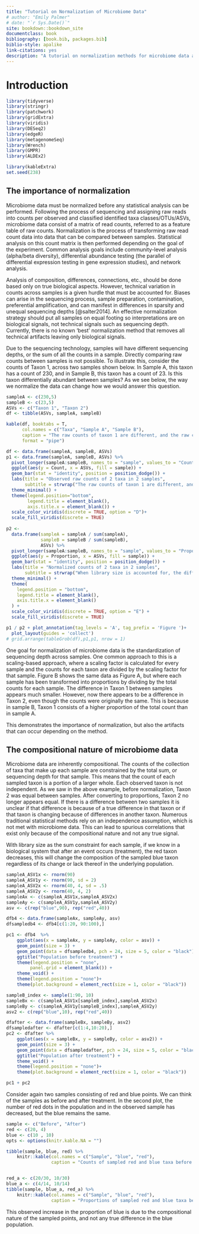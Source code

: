 ```yaml
---
title: "Tutorial on Normalization of Microbiome Data"
# author: "Emily Palmer"
# date: "`r Sys.Date()`"
site: bookdown::bookdown_site
documentclass: book
bibliography: [book.bib, packages.bib]
biblio-style: apalike
link-citations: yes
description: "A tutorial on normalization methods for microbiome data and discussion of thier uses and performance"
---
```


# Introduction {#intro}

```r
library(tidyverse)
library(stringr)
library(patchwork)
library(gridExtra)
library(viridis)
library(DESeq2)
library(edgeR)
library(metagenomeSeq)
library(Wrench)
library(GMPR)
library(ALDEx2)

library(kableExtra)
set.seed(238)
```

## The importance of normalization

Microbiome data must be normalized before any statistical analysis can be performed. Following the process of sequencing and assigning raw reads into counts per observed and classified identified taxa classes/OTUs/ASVs, microbiome data consist of a matrix of read counts, referred to as a feature table of raw counts. Normalization is the process of transforming raw read count data into data that can be compared between samples. Statistical analysis on this count matrix is then performed depending on the goal of the experiment. Common analysis goals include community-level analysis (alpha/beta diversity), differential abundance testing (the parallel of differential expression testing in gene expression studies), and network analysis.

<!-- Terminology "feature table" and taxonomy table, and metadata" , and potentially phyloenetic tree -->

<!-- insert table example of what MB data look like??  what is a raw read/what are asvs or otus -->

Analysis of composition, differences, connections, etc., should be done based only on true biological aspects. However, technical variation in counts across samples is a given hurdle that must be accounted for. Biases can arise in the sequencing process, sample preparation, contamination, preferential amplification, and can manifest in differences in sparsity and unequal sequencing depths [@salter2014]. An effective normalization strategy should put all samples on equal footing so interpretations are on biological signals, not technical signals such as sequencing depth. Currently, there is no known 'best' normalization method that removes all technical artifacts leaving only biological signals.

Due to the sequencing technology, samples will have different sequencing depths, or the sum of all the counts in a sample. Directly comparing raw counts between samples is not possible. To illustrate this, consider the counts of Taxon 1, across two samples shown below. In Sample A, this taxon has a count of 230, and in Sample B, this taxon has a count of 23. Is this taxon differentially abundant between samples? As we see below, the way we normalize the data can change how we would answer this question. 


```r
sampleA <- c(230,5)
sampleB <- c(23,5)
ASVs <- c("Taxon 1", "Taxon 2")
df <- tibble(ASVs, sampleA, sampleB) 

kable(df, booktabs = T, 
      col.names = c("Taxa", "Sample A", "Sample B"), 
      caption = "The raw counts of taxon 1 are different, and the raw counts of taxon 2 are equal. Sampling depth is not accounted for.", 
      format = "pipe")
```


```r

df <- data.frame(sampleA, sampleB, ASVs)
p1 <- data.frame(sampleA, sampleB, ASVs) %>% 
  pivot_longer(sampleA:sampleB, names_to = "sample", values_to = "Count") %>% 
  ggplot(aes(y = Count, x = ASVs, fill = sample)) + 
  geom_bar(stat = "identity", position = position_dodge()) + 
  labs(title = "Observed raw counts of 2 taxa in 2 samples", 
       subtitle = strwrap("The raw counts of taxon 1 are different, and the raw counts of taxon 2 are equal. Sampling depth is not accounted for",60)) + 
  theme_minimal() + 
  theme(legend.position="bottom", 
        legend.title = element_blank(), 
        axis.title.x = element_blank()) + 
  scale_color_viridis(discrete = TRUE, option = "D")+
  scale_fill_viridis(discrete = TRUE) 
    
p2 <-
  data.frame(sampleA = sampleA / sum(sampleA),
             sampleB = sampleB / sum(sampleB),
             ASVs) %>%
  pivot_longer(sampleA:sampleB, names_to = "sample", values_to = "Proportion") %>%
  ggplot(aes(y = Proportion, x = ASVs, fill = sample)) +
  geom_bar(stat = "identity", position = position_dodge()) +
  labs(title = "Normalized counts of 2 taxa in 2 samples",
       subtitle = strwrap("When library size is accounted for, the difference between sample A and B appears smaller, and there now appears to be a difference in taxon 2, even though the raw counts are identical", 60)) + 
  theme_minimal() +
  theme(
    legend.position = "bottom",
    legend.title = element_blank(),
    axis.title.x = element_blank()
  ) +
  scale_color_viridis(discrete = TRUE, option = "E") +
  scale_fill_viridis(discrete = TRUE) 

p1 / p2 + plot_annotation(tag_levels = 'A', tag_prefix = 'Figure ')+
  plot_layout(guides = 'collect')
# grid.arrange(tableGrob(df),p1,p1, nrow = 1)
```

One goal for normalization of microbiome data is the standardization of sequencing depth across samples. One common approach to this is a scaling-based approach, where a scaling factor is calculated for every sample and the counts for each taxon are divided by the scaling factor for that sample. Figure B shows the same data as Figure A, but where each sample has been transformed into proportions by dividing by the total counts for each sample. The difference in Taxon 1 between samples appears much smaller. However, now there appears to be a difference in Taxon 2, even though the counts were originally the same. This is because in sample B, Taxon 1 consists of a higher proportion of the total count than in sample A.

This demonstrates the importance of normalization, but also the artifacts that can occur depending on the method.

## The compositional nature of microbiome data

Microbiome data are inherently compositional. The counts of the collection of taxa that make up each sample are constrained by the total sum, or sequencing depth for that sample. This means that the count of each sampled taxon is a portion of a larger whole. Each observed taxon is not independent. As we saw in the above example, before normalization, Taxon 2 was equal between samples. After converting to proportions, Taxon 2 no longer appears equal. If there is a difference between two samples it is unclear if that difference is because of a true difference in that taxon or if that taxon is changing because of differences in another taxon. Numerous traditional statistical methods rely on an independence assumption, which is not met with microbiome data. This can lead to spurious correlations that exist only because of the compositional nature and not any true signal.

With library size as the sum constraint for each sample, if we know in a biological system that after an event occurs (treatment), the red taxon decreases, this will change the composition of the sampled blue taxon regardless of its change or lack thereof in the underlying population.

```r
sampleA_ASV1x <- rnorm(90)
sampleA_ASV1y <- rnorm(90, sd = 2)
sampleA_ASV2x <- rnorm(40, 4, sd = .5)
sampleA_ASV2y <- rnorm(40, 4, 2)
sampleAx <- c(sampleA_ASV1x,sampleA_ASV2x)
sampleAy <- c(sampleA_ASV1y,sampleA_ASV2y)
asv <- c(rep("blue",90), rep("red",40))

dfb4 <- data.frame(sampleAx, sampleAy, asv)
dfsampledb4 <- dfb4[c(1:20, 90:100),]

pc1 <- dfb4  %>% 
    ggplot(aes(x = sampleAx, y = sampleAy, color = asv)) + 
    geom_point(size = 3) + 
    geom_point(data = dfsampledb4, pch = 24, size = 5, color = "black")+
    ggtitle("Population before treatment") +
    theme(legend.position = "none", 
         panel.grid = element_blank()) + 
    theme_void() + 
    theme(legend.position = "none")+ 
    theme(plot.background = element_rect(size = 1, color = "black"))

sampleB_index <- sample(1:90, 10)
sampleBx <- c(sampleA_ASV1x[sampleB_index],sampleA_ASV2x)
sampleBy <- c(sampleA_ASV1y[sampleB_index],sampleA_ASV2y)
asv2 <- c(rep("blue",10), rep("red",40))

dfafter <- data.frame(sampleBx, sampleBy, asv2)
dfsampledafter <- dfafter[c(1:4,10:20),]
pc2 <- dfafter %>% 
    ggplot(aes(x = sampleBx, y = sampleBy, color = asv2)) + 
    geom_point(size = 3) + 
    geom_point(data = dfsampledafter, pch = 24, size = 5, color = "black")+
    ggtitle("Population after treatment") + 
    theme_void() +
    theme(legend.position = "none")+ 
    theme(plot.background = element_rect(size = 1, color = "black"))

pc1 + pc2
```

Consider again two samples consisting of red and blue points. We can think of the samples as before and after treatment. In the second plot, the number of red dots in the population and in the observed sample has decreased, but the blue remains the same.

```r
sample <- c("Before", "After")
red <- c(20, 4)
blue <- c(10 , 10)
opts <- options(knitr.kable.NA = "")

tibble(sample, blue, red) %>% 
    knitr::kable(col.names = c("Sample", "blue", "red"), 
                 caption = "Counts of sampled red and blue taxa before and after")


red_a <- c(20/30, 10/30)
blue_a <- c(4/14, 10/14)
tibble(sample, blue_a, red_a) %>% 
    knitr::kable(col.names = c("Sample", "blue", "red"), 
                 caption = "Proportions of sampled red and blue taxa before and after")
```

<!-- In the after sample, the blue counts have decreased, as we would expect from our knowledge of the population. However, the red counts have increased, even though there is no change in the red population.  -->

This observed increase in the proportion of blue is due to the compositional nature of the sampled points, and not any true difference in the blue population.


<!-- INCLUDE EXAMPLE?  -->

<!-- ## Zero-inflation of microbiome data -->

<!-- Include section on considerations that are necessary to account for zero-inflation. -->

<!-- ## Intro to the phyloseq package -->

<!-- ## Phyloseq wrapper function -->

<!-- Many normalization methods, especially those developed for other disciplines, take the raw matrix as an argument, along with a vector of the grouping variable. For convenience, we have included a wrapper function for phyloseq that ... -->

<!-- ## Conventions for this bookdown -->

<!-- #### Objects -->

<!-- Object names are the abbreviation of the dataset source (ie hmp), followed by the normalization method used, the filtered raw counts have the normalization method "raw". -->

<!-- #### Functions -->

<!-- Function names for normalization use "norm", folowed by an underscore, followed by the name or abbreviation for the method -->

<!-- #### Bio stuff  -->

<!-- ASVs/OTUs/taxa. Refer to everything as taxa.  -->
